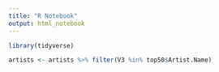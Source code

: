 ```yaml
---
title: "R Notebook"
output: html_notebook
---
```

 

```r
library(tidyverse)

artists <- artists %>% filter(V3 %in% top50$Artist.Name)


```

